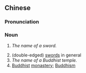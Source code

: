 {{also|龙泉}}
==Chinese==
{{zh-forms|s=龙泉}}

===Pronunciation===
{{zh-pron
|m=lóngquán
|c=lung4 cyun4
|h=pfs=liùng-chhièn
|cat=n
}}

===Noun===
{{zh-noun}}

# ''The name of a sword.''
#: {{zh-syn|龍淵}}
# (double-edged) [[sword]]s in general
# ''The name of a Buddhist temple.''
# [[Buddhist]] [[monastery]]; [[Buddhism]]